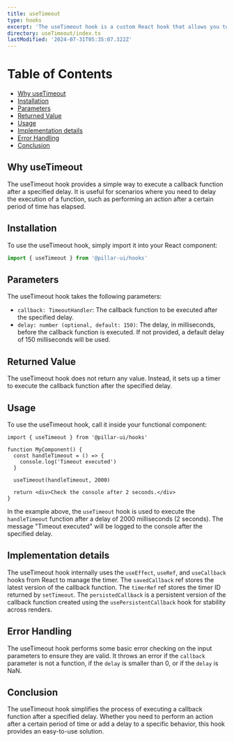 ```yaml
---
title: useTimeout
type: hooks
excerpt: 'The useTimeout hook is a custom React hook that allows you to execute a callback function after a specified delay.'
directory: useTimeout/index.ts
lastModified: '2024-07-31T05:35:07.322Z'
---
```


# Table of Contents

- [Why useTimeout](#why-usetimeout)
- [Installation](#installation)
- [Parameters](#parameters)
- [Returned Value](#returned-value)
- [Usage](#usage)
- [Implementation details](#implementation-details)
- [Error Handling](#error-handling)
- [Conclusion](#conclusion)

## Why useTimeout

The useTimeout hook provides a simple way to execute a callback function after a specified delay. It is useful for scenarios where you need to delay the execution of a function, such as performing an action after a certain period of time has elapsed.

## Installation

To use the useTimeout hook, simply import it into your React component:

```ts
import { useTimeout } from '@pillar-ui/hooks'
```

## Parameters

The useTimeout hook takes the following parameters:

- `callback: TimeoutHandler`: The callback function to be executed after the specified delay.
- `delay: number (optional, default: 150)`: The delay, in milliseconds, before the callback function is executed. If not provided, a default delay of 150 milliseconds will be used.

## Returned Value

The useTimeout hook does not return any value. Instead, it sets up a timer to execute the callback function after the specified delay.

## Usage

To use the useTimeout hook, call it inside your functional component:

```tsx
import { useTimeout } from '@pillar-ui/hooks'

function MyComponent() {
  const handleTimeout = () => {
    console.log('Timeout executed')
  }

  useTimeout(handleTimeout, 2000)

  return <div>Check the console after 2 seconds.</div>
}
```

In the example above, the `useTimeout` hook is used to execute the `handleTimeout` function after a delay of 2000 milliseconds (2 seconds). The message "Timeout executed" will be logged to the console after the specified delay.

## Implementation details

The useTimeout hook internally uses the `useEffect`, `useRef`, and `useCallback` hooks from React to manage the timer. The `savedCallback` ref stores the latest version of the callback function. The `timerRef` ref stores the timer ID returned by `setTimeout`. The `persistedCallback` is a persistent version of the callback function created using the `usePersistentCallback` hook for stability across renders.

## Error Handling

The useTimeout hook performs some basic error checking on the input parameters to ensure they are valid. It throws an error if the `callback` parameter is not a function, if the `delay` is smaller than 0, or if the `delay` is NaN.

## Conclusion

The useTimeout hook simplifies the process of executing a callback function after a specified delay. Whether you need to perform an action after a certain period of time or add a delay to a specific behavior, this hook provides an easy-to-use solution.
